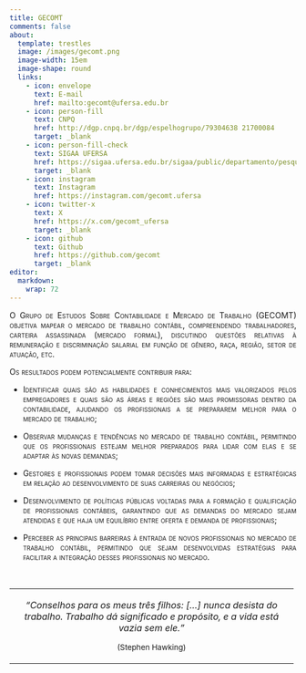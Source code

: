 ```yaml
---
title: GECOMT
comments: false
about:
  template: trestles
  image: /images/gecomt.png
  image-width: 15em
  image-shape: round
  links:
    - icon: envelope
      text: E-mail
      href: mailto:gecomt@ufersa.edu.br
    - icon: person-fill
      text: CNPQ
      href: http://dgp.cnpq.br/dgp/espelhogrupo/79304638 21700084
      target: _blank
    - icon: person-fill-check
      text: SIGAA UFERSA
      href: https://sigaa.ufersa.edu.br/sigaa/public/departamento/pesquisa.jsf?id=928
      target: _blank    
    - icon: instagram
      text: Instagram
      href: https://instagram.com/gecomt.ufersa
    - icon: twitter-x
      text: X
      href: https://x.com/gecomt_ufersa
      target: _blank
    - icon: github
      text: Github
      href: https://github.com/gecomt
      target: _blank
editor: 
  markdown: 
    wrap: 72
---
```


```{=html}
<style>
  .justificado {
    text-align: justify;
  }
</style>
```
::: {#hero-heading .justificado}
[O Grupo de Estudos Sobre Contabilidade e Mercado de Trabalho (GECOMT)
objetiva mapear o mercado de trabalho contábil, compreendendo
trabalhadores, carteira assassinada (mercado formal), discutindo
questões relativas à remuneração e discriminação salarial em função de
gênero, raça, região, setor de atuação, etc.]{.smallcaps}

[Os resultados podem potencialmente contribuir para:]{.smallcaps}

-   [Identificar quais são as habilidades e conhecimentos mais
    valorizados pelos empregadores e quais são as áreas e regiões são
    mais promissoras dentro da contabilidade, ajudando os profissionais
    a se prepararem melhor para o mercado de trabalho;]{.smallcaps}

-   [Observar mudanças e tendências no mercado de trabalho contábil,
    permitindo que os profissionais estejam melhor preparados para lidar
    com elas e se adaptar às novas demandas;]{.smallcaps}

-   [Gestores e profissionais podem tomar decisões mais informadas e
    estratégicas em relação ao desenvolvimento de suas carreiras ou
    negócios;]{.smallcaps}

-   [Desenvolvimento de políticas públicas voltadas para a formação e
    qualificação de profissionais contábeis, garantindo que as demandas
    do mercado sejam atendidas e que haja um equilíbrio entre oferta e
    demanda de profissionais;]{.smallcaps}

-   [Perceber as principais barreiras à entrada de novos profissionais
    no mercado de trabalho contábil, permitindo que sejam desenvolvidas
    estratégias para facilitar a integração desses profissionais no
    mercado.]{.smallcaps}
:::

     

+:--------------------------------------------------------------------:+
| *“Conselhos para os meus três filhos: \[...\] nunca desista do       |
| trabalho. Trabalho dá significado e propósito, e a vida está vazia   |
| sem ele.”*                                                           |
|                                                                      |
| ^(Stephen Hawking)^                                                  |
+----------------------------------------------------------------------+
